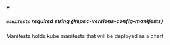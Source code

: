 
<details className="config-field" data-expandable="false" open>
<summary>

##### `manifests` <span className="config-field-required" data-required="false">required</span> <span className="config-field-type">string</span> <span className="config-field-default"></span> <span className="config-field-enum"></span> {#spec-versions-config-manifests}

Manifests holds kube manifests that will be deployed as a chart

</summary>



</details>
